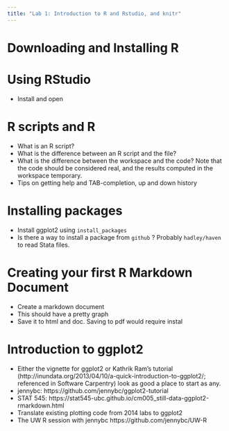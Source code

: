 ```yaml
---
title: "Lab 1: Introduction to R and Rstudio, and knitr"
---
```


# Downloading and Installing R


# Using RStudio

- Install and open

# R scripts and R

- What is an R script?
- What is the difference between an R script and the file? 
- What is the difference between the workspace and the code? Note that the code should be considered real, and the results computed in the workspace temporary.
- Tips on getting help and TAB-completion, up and down history

# Installing packages

- Install ggplot2 using `install_packages`
- Is there a way to install a package from `github` ? Probably `hadley/haven` to read Stata files.

# Creating your first R Markdown Document

- Create a markdown document
- This should have a pretty graph
- Save it to html and doc. Saving to pdf would require instal

# Introduction to ggplot2

- Either the vignette for ggplot2 or Kathrik Ram's tutorial (http://inundata.org/2013/04/10/a-quick-introduction-to-ggplot2/; referenced in Software Carpentry) look as good a place to start as any.
- jennybc: https://github.com/jennybc/ggplot2-tutorial
- STAT 545: https://stat545-ubc.github.io/cm005_still-data-ggplot2-rmarkdown.html
- Translate existing plotting code from 2014 labs to ggplot2
- The UW R session with jennybc https://github.com/jennybc/UW-R

